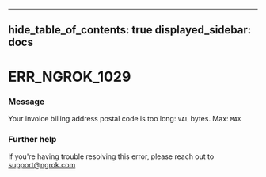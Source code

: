 

---
hide_table_of_contents: true
displayed_sidebar: docs
---


# ERR_NGROK_1029

### Message
Your invoice billing address postal code is too long: `VAL` bytes. Max: `MAX`

<ErrorDetails error="err_ngrok_1029" />



### Further help
If you're having trouble resolving this error, please reach out to [support@ngrok.com](mailto:support@ngrok.com?subject=Help%20with%20ERR_NGROK_1029)

